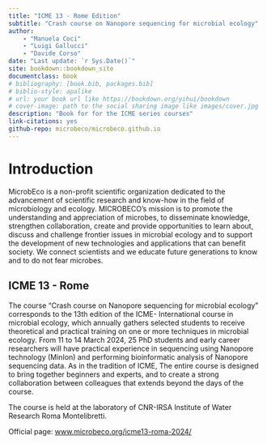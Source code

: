 ```yaml
---
title: "ICME 13 - Rome Edition"
subtitle: "Crash course on Nanopore sequencing for microbial ecology"
author:
    - "Manuela Coci"
    - "Luigi Gallucci"
    - "Davide Corso"
date: "Last update: `r Sys.Date()`"
site: bookdown::bookdown_site
documentclass: book
# bibliography: [book.bib, packages.bib]
# biblio-style: apalike
# url: your book url like https://bookdown.org/yihui/bookdown
# cover-image: path to the social sharing image like images/cover.jpg
description: "Book for for the ICME series courses"
link-citations: yes
github-repo: microbeco/microbeco.github.io
---
```


# Introduction

<!-- [![forthebadge](https://forthebadge.com/images/badges/cc-by-nd.svg)](https://forthebadge.com) -->
<!-- [![forthebadge](https://forthebadge.com/images/badges/built-with-love.svg)](https://forthebadge.com) -->
<!-- [![forthebadge](https://forthebadge.com/images/badges/uses-badges.svg)](https://forthebadge.com) -->

<!-- [![MicrobEco](https://img.shields.io/badge/By-MicrobEco-blue)](https://www.microbeco.org) -->
<!-- [![made-with-Markdown](https://img.shields.io/badge/Made%20with-code-d65db1.svg)](https://www.r-project.org) -->
<!-- [![Maintenance](https://img.shields.io/badge/Maintained%3F-yes-green.svg)](https://www.microbeco.org) -->

MicrobEco is a non-profit scientific organization dedicated to the advancement of scientific research and know-how in the field of microbiology and ecology. MICROBECO's mission is to promote the understanding and appreciation of microbes, to disseminate knowledge, strengthen collaboration, create and provide opportunities to learn about, discuss and challenge frontier issues in microbial ecology and to support the development of new technologies and applications that can benefit society. We connect scientists and we educate future generations to know and to do not fear microbes.

## ICME 13 - Rome

The course "Crash course on Nanopore sequencing for microbial ecology" corresponds to the 13th edition of the ICME- International course in microbial ecology, which annually gathers selected students to receive theoretical and practical training on one or more techniques in microbial ecology. From 11 to 14 March 2024, 25 PhD students and early career researchers will have practical experience in sequencing using Nanopore technology (MinIon) and performing bioinformatic analysis of Nanopore sequencing data. As in the tradition of ICME, The entire course is designed to bring together beginners and experts, and to create a strong collaboration between colleagues that extends beyond the days of the course.


The course is held at the laboratory of CNR-IRSA Institute of Water Research Roma Montelibretti. 

Official page: [www.microbeco.org/icme13-roma-2024/](www.microbeco.org/icme13-roma-2024/)

